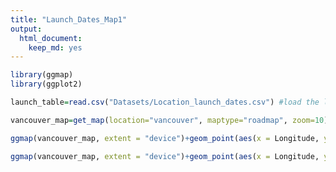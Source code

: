 ```yaml
---
title: "Launch_Dates_Map1"
output: 
  html_document: 
    keep_md: yes
---
```


```r
library(ggmap)
library(ggplot2)

launch_table=read.csv("Datasets/Location_launch_dates.csv") #load the launch dates data table

vancouver_map=get_map(location="vancouver", maptype="roadmap", zoom=10) #create the map

ggmap(vancouver_map, extent = "device")+geom_point(aes(x = Longitude, y = Latitude), colour = "red", alpha = 0.1, size = 2, data = launch_table)

ggmap(vancouver_map, extent = "device")+geom_point(aes(x = Longitude, y = Latitude), colour = "red", alpha = 0.1, size = 2, data = launch_table)
```

